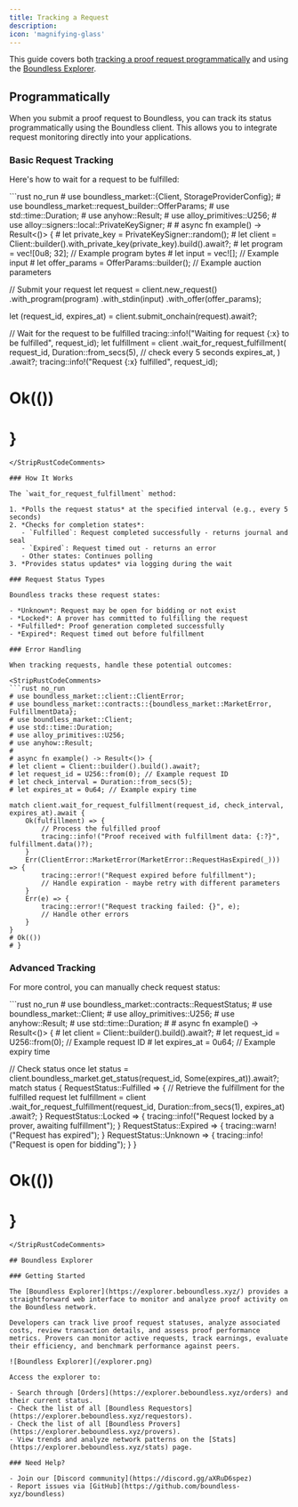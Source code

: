 ```yaml
---
title: Tracking a Request
description:
icon: 'magnifying-glass'
---
```



This guide covers both [tracking a proof request programmatically](#programmatically) and using the [Boundless Explorer](#boundless-explorer).

## Programmatically

When you submit a proof request to Boundless, you can track its status programmatically using the Boundless client. This allows you to integrate request monitoring directly into your applications.

### Basic Request Tracking

Here's how to wait for a request to be fulfilled:

<StripRustCodeComments>
```rust no_run
# use boundless_market::{Client, StorageProviderConfig};
# use boundless_market::request_builder::OfferParams;
# use std::time::Duration;
# use anyhow::Result;
# use alloy_primitives::U256;
# use alloy::signers::local::PrivateKeySigner;
#
# async fn example() -> Result<()> {
# let private_key = PrivateKeySigner::random();
# let client = Client::builder().with_private_key(private_key).build().await?;
# let program = vec![0u8; 32]; // Example program bytes
# let input = vec![]; // Example input
# let offer_params = OfferParams::builder(); // Example auction parameters

// Submit your request
let request = client.new_request()
    .with_program(program)
    .with_stdin(input)
    .with_offer(offer_params);

let (request_id, expires_at) = client.submit_onchain(request).await?;

// Wait for the request to be fulfilled
tracing::info!("Waiting for request {:x} to be fulfilled", request_id);
let fulfillment = client
    .wait_for_request_fulfillment(
        request_id,
        Duration::from_secs(5), // check every 5 seconds
        expires_at,
    )
    .await?;
tracing::info!("Request {:x} fulfilled", request_id);
# Ok(())
# }
```
</StripRustCodeComments>

### How It Works

The `wait_for_request_fulfillment` method:

1. *Polls the request status* at the specified interval (e.g., every 5 seconds)
2. *Checks for completion states*:
   - `Fulfilled`: Request completed successfully - returns journal and seal
   - `Expired`: Request timed out - returns an error
   - Other states: Continues polling
3. *Provides status updates* via logging during the wait

### Request Status Types

Boundless tracks these request states:

- *Unknown*: Request may be open for bidding or not exist
- *Locked*: A prover has committed to fulfilling the request
- *Fulfilled*: Proof generation completed successfully
- *Expired*: Request timed out before fulfillment

### Error Handling

When tracking requests, handle these potential outcomes:

<StripRustCodeComments>
```rust no_run
# use boundless_market::client::ClientError;
# use boundless_market::contracts::{boundless_market::MarketError, FulfillmentData};
# use boundless_market::Client;
# use std::time::Duration;
# use alloy_primitives::U256;
# use anyhow::Result;
#
# async fn example() -> Result<()> {
# let client = Client::builder().build().await?;
# let request_id = U256::from(0); // Example request ID
# let check_interval = Duration::from_secs(5);
# let expires_at = 0u64; // Example expiry time

match client.wait_for_request_fulfillment(request_id, check_interval, expires_at).await {
    Ok(fulfillment) => {
        // Process the fulfilled proof
        tracing::info!("Proof received with fulfillment data: {:?}", fulfillment.data()?);
    }
    Err(ClientError::MarketError(MarketError::RequestHasExpired(_))) => {
        tracing::error!("Request expired before fulfillment");
        // Handle expiration - maybe retry with different parameters
    }
    Err(e) => {
        tracing::error!("Request tracking failed: {}", e);
        // Handle other errors
    }
}
# Ok(())
# }
```
</StripRustCodeComments>

### Advanced Tracking

For more control, you can manually check request status:

<StripRustCodeComments>
```rust no_run
# use boundless_market::contracts::RequestStatus;
# use boundless_market::Client;
# use alloy_primitives::U256;
# use anyhow::Result;
# use std::time::Duration;
#
# async fn example() -> Result<()> {
# let client = Client::builder().build().await?;
# let request_id = U256::from(0); // Example request ID
# let expires_at = 0u64; // Example expiry time

// Check status once
let status = client.boundless_market.get_status(request_id, Some(expires_at)).await?;
match status {
    RequestStatus::Fulfilled => {
        // Retrieve the fulfillment for the fulfilled request
        let fulfillment = client
            .wait_for_request_fulfillment(request_id, Duration::from_secs(1), expires_at)
            .await?;
    }
    RequestStatus::Locked => {
        tracing::info!("Request locked by a prover, awaiting fulfillment");
    }
    RequestStatus::Expired => {
        tracing::warn!("Request has expired");
    }
    RequestStatus::Unknown => {
        tracing::info!("Request is open for bidding");
    }
}
# Ok(())
# }
```
</StripRustCodeComments>

## Boundless Explorer

### Getting Started

The [Boundless Explorer](https://explorer.beboundless.xyz/) provides a straightforward web interface to monitor and analyze proof activity on the Boundless network.

Developers can track live proof request statuses, analyze associated costs, review transaction details, and assess proof performance metrics. Provers can monitor active requests, track earnings, evaluate their efficiency, and benchmark performance against peers.

![Boundless Explorer](/explorer.png)

Access the explorer to:

- Search through [Orders](https://explorer.beboundless.xyz/orders) and their current status.
- Check the list of all [Boundless Requestors](https://explorer.beboundless.xyz/requestors).
- Check the list of all [Boundless Provers](https://explorer.beboundless.xyz/provers).
- View trends and analyze network patterns on the [Stats](https://explorer.beboundless.xyz/stats) page.

### Need Help?

- Join our [Discord community](https://discord.gg/aXRuD6spez)
- Report issues via [GitHub](https://github.com/boundless-xyz/boundless)


